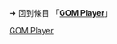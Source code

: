 {{LSR|
 article = GOM Player
|latest_release_version = 2.2.53.5169
|latest_release_date = {{Release date and age|2013|08|29}}
}}<noinclude>

➔ 回到條目 「'''[[GOM Player]]'''」
[[Category:最新穩定版模板|GOM Player]]
</noinclude>